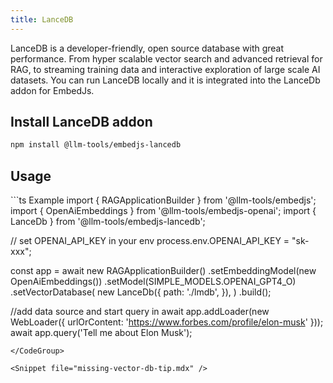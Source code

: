 ---
title: LanceDB
---

LanceDB is a developer-friendly, open source database with great performance.
From hyper scalable vector search and advanced retrieval for RAG, to streaming training data and interactive exploration of large scale AI datasets.
You can run LanceDB locally and it is integrated into the LanceDb addon for EmbedJs.

## Install LanceDB addon

```bash
npm install @llm-tools/embedjs-lancedb
```

## Usage
<CodeGroup>
```ts Example
import { RAGApplicationBuilder } from '@llm-tools/embedjs';
import { OpenAiEmbeddings } from '@llm-tools/embedjs-openai';
import { LanceDb } from '@llm-tools/embedjs-lancedb';

// set OPENAI_API_KEY in your env
process.env.OPENAI_API_KEY = "sk-xxx";

const app = await new RAGApplicationBuilder()
.setEmbeddingModel(new OpenAiEmbeddings())
.setModel(SIMPLE_MODELS.OPENAI_GPT4_O)
.setVectorDatabase(
    new LanceDb({
        path: './lmdb',
    }),
)
.build();


//add data source and start query in
await app.addLoader(new WebLoader({ urlOrContent: 'https://www.forbes.com/profile/elon-musk' }));
await app.query('Tell me about Elon Musk');
```
</CodeGroup>

<Snippet file="missing-vector-db-tip.mdx" />
